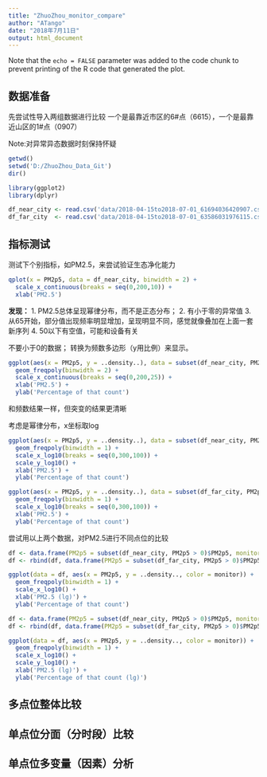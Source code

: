 ```yaml
---
title: "ZhuoZhou_monitor_compare"
author: "ATango"
date: "2018年7月11日"
output: html_document
---
```


Note that the `echo = FALSE` parameter was added to the code chunk to prevent printing of the R code that generated the plot.


## 数据准备
先尝试性导入两组数据进行比较
一个是最靠近市区的6#点（6615），一个是最靠近山区的1#点（0907）

Note:对异常异态数据时刻保持怀疑


```r
getwd()
setwd('D:/ZhuoZhou_Data_Git')
dir()

library(ggplot2)
library(dplyr)

df_near_city <- read.csv('data/2018-04-15to2018-07-01_61694036420907.csv')
df_far_city  <- read.csv('data/2018-04-15to2018-07-01_63586031976115.csv')
```

## 指标测试
测试下个别指标，如PM2.5，来尝试验证生态净化能力
```r
qplot(x = PM2p5, data = df_near_city, binwidth = 2) +
  scale_x_continuous(breaks = seq(0,200,10)) +
  xlab('PM2.5')
```
**发现：**
1. PM2.5总体呈现幂律分布，而不是正态分布；
2. 有小于零的异常值
3. 从65开始，部分值出现频率明显增加，呈现明显不同，感觉就像叠加在上面一套新序列
4. 50以下有空值，可能和设备有关


不要小于0的数据；
转换为频数多边形（y用比例）来显示。
```r
ggplot(aes(x = PM2p5, y = ..density..), data = subset(df_near_city, PM2p5 > 0)) +
  geom_freqpoly(binwidth = 2) +
  scale_x_continuous(breaks = seq(0,200,25)) +
  xlab('PM2.5') + 
  ylab('Percentage of that count')
```
和频数结果一样，但突变的结果更清晰


考虑是幂律分布，x坐标取log
```r
ggplot(aes(x = PM2p5, y = ..density..), data = subset(df_near_city, PM2p5 > 0)) +
  geom_freqpoly(binwidth = 1) +
  scale_x_log10(breaks = seq(0,300,100)) +
  scale_y_log10() +
  xlab('PM2.5') + 
  ylab('Percentage of that count')
```



```r
ggplot(aes(x = PM2p5, y = ..density..), data = subset(df_far_city, PM2p5 > 0)) +
  geom_freqpoly(binwidth = 1) +
  scale_x_log10(breaks = seq(0,300,100)) +
  xlab('PM2.5') + 
  ylab('Percentage of that count')
```


尝试用以上两个数据，对PM2.5进行不同点位的比较
```r
df <- data.frame(PM2p5 = subset(df_near_city, PM2p5 > 0)$PM2p5, monitor = 'near6')
df <- rbind(df, data.frame(PM2p5 = subset(df_far_city, PM2p5 > 0)$PM2p5, monitor = 'far1'))

ggplot(data = df, aes(x = PM2p5, y = ..density.., color = monitor)) +
  geom_freqpoly(binwidth = 1) +
  scale_x_log10() +
  xlab('PM2.5 (lg)') + 
  ylab('Percentage of that count')
```

```r
df <- data.frame(PM2p5 = subset(df_near_city, PM2p5 > 0)$PM2p5, monitor = 'near6')
df <- rbind(df, data.frame(PM2p5 = subset(df_far_city, PM2p5 > 0)$PM2p5, monitor = 'far1'))

ggplot(data = df, aes(x = PM2p5, y = ..density.., color = monitor)) +
  geom_freqpoly(binwidth = 1) +
  scale_x_log10() +
  scale_y_log10() +
  xlab('PM2.5 (lg)') + 
  ylab('Percentage of that count (lg)')
```

## 多点位**整体比较**


## 单点位**分面（分时段）比较**


## 单点位**多变量（因素）分析**


